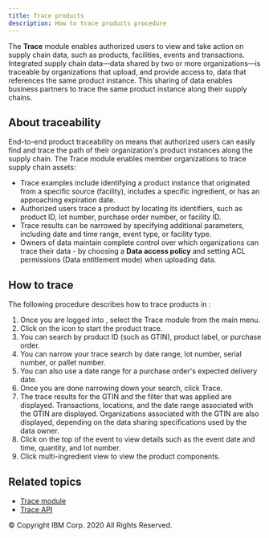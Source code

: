 ```yaml
---
title: Trace products
description: How to trace products procedure
---
```


<PageDescription>

The **<SolutionName />** **Trace** module enables authorized users to view and take
action on supply chain data, such as products, facilities, events and transactions.
Integrated supply chain data&mdash;data shared by two or more organizations&mdash;is
traceable by organizations that upload, and provide access to, data that references
the same product instance. This sharing of data enables <SolutionName /> business
partners to trace the same product instance along their supply chains.

</PageDescription>

## About traceability

End-to-end product traceability on <SolutionName /> means that authorized users can easily
find and trace the path of their organization's product instances along the supply
chain. The Trace module enables member organizations to trace supply chain assets:

* <SolutionName /> Trace examples include identifying a product instance that originated from
a specific source (facility), includes a specific ingredient, or has an approaching expiration date.
* Authorized users trace a product by locating its identifiers, such as product ID, lot number,
purchase order number, or facility ID.
* Trace results can be narrowed by specifying additional parameters, including date and time range,
event type, or facility type.
* Owners of data maintain complete control over which organizations can trace their data - by
choosing a **Data access policy** and setting ACL permissions (Data entitlement mode) when uploading data.

## How to trace

The following procedure describes how to trace products in <SolutionName />:

1. Once you are logged into <SolutionName />, select the Trace module from the main menu.
2. Click on the icon to start the product trace.
3. You can search by product ID (such as GTIN), product label, or purchase order.
4. You can narrow your trace search by date range, lot number, serial number, or pallet number.
5. You can also use a date range for a purchase order's expected delivery date.
6. Once you are done narrowing down your search, click Trace.
7. The trace results for the GTIN and the filter that was applied are displayed. Transactions,
locations, and the date range associated with the GTIN are displayed. Organizations associated
with the GTIN are also displayed, depending on the data sharing specifications used by the data owner.
8. Click on the top of the event to view details such as the event date and time, quantity, and lot number.
9. Click multi-ingredient view to view the product components.

## Related topics

- [Trace module](/modules/trace)
- [Trace API](/apis/trace-api)

<PageCopyright>© Copyright IBM Corp. 2020 All Rights Reserved.</PageCopyright>
